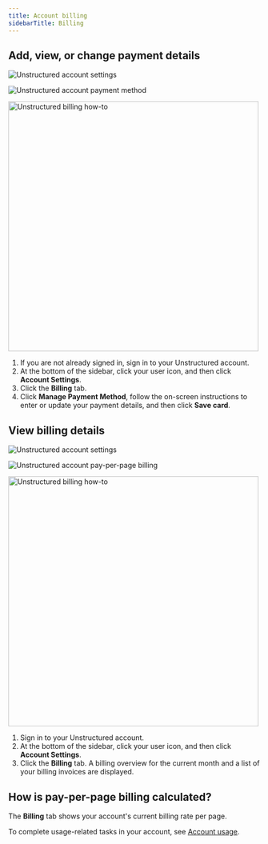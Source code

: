 ```yaml
---
title: Account billing
sidebarTitle: Billing
---
```


## Add, view, or change payment details

![Unstructured account settings](/img/ui/AccountSettings.png)

![Unstructured account payment method](/img/ui/AccountBillingPaymentMethod.png)

<img src="https://unstructured-tech-docs.s3.amazonaws.com/Unstructured-Platform-Billing.gif" alt="Unstructured billing how-to" width="500" />

1. If you are not already signed in, sign in to your Unstructured account.
2. At the bottom of the sidebar, click your user icon, and then click **Account Settings**.
3. Click the **Billing** tab.
4. Click **Manage Payment Method**, follow the on-screen instructions to enter or update your payment details, and then click **Save card**.

## View billing details

![Unstructured account settings](/img/ui/AccountSettings.png)

![Unstructured account pay-per-page billing](/img/ui/AccountBillingPayPerPage.png)

<img src="https://unstructured-tech-docs.s3.amazonaws.com/Unstructured-Platform-Billing.gif" alt="Unstructured billing how-to" width="500" />

1. Sign in to your Unstructured account.
2. At the bottom of the sidebar, click your user icon, and then click **Account Settings**.
3. Click the **Billing** tab. A billing overview for the current month and a list of your billing invoices are displayed.

## How is pay-per-page billing calculated?


<SharedPagesBilling />

The **Billing** tab shows your account's current billing rate per page.

To complete usage-related tasks in your account, see [Account usage](/ui/account/usage).